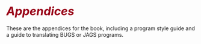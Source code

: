 # <i style="font-size: 110%; color:#990017;">Appendices</i> {- #appendices.part}

These are the appendices for the book, including a program style guide
and a guide to translating BUGS or JAGS programs.